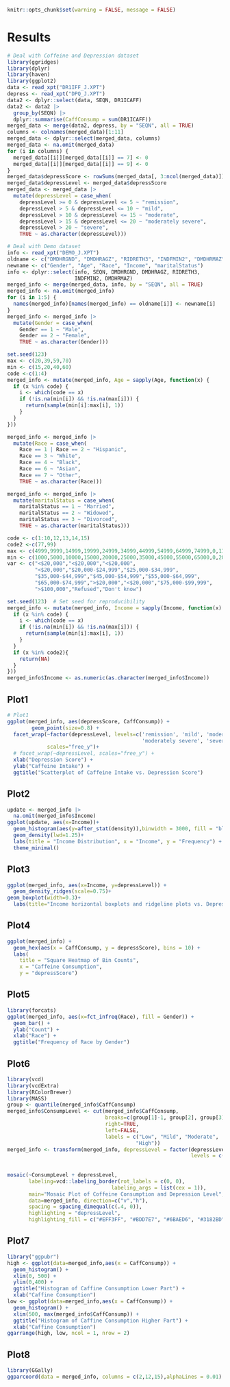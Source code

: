 ```r
knitr::opts_chunk$set(warning = FALSE, message = FALSE) 
```
# Results
```r
# Deal with Coffeine and Depression dataset
library(ggridges)
library(dplyr)
library(haven)
library(ggplot2)
data <- read_xpt("DR1IFF_J.XPT")
depress <- read_xpt("DPQ_J.XPT")
data2 <- dplyr::select(data, SEQN, DR1ICAFF)
data2 <- data2 |>
  group_by(SEQN) |>
  dplyr::summarise(CaffConsump = sum(DR1ICAFF))
merged_data <- merge(data2, depress, by = "SEQN", all = TRUE)
columns <- colnames(merged_data)[1:11]
merged_data <- dplyr::select(merged_data, columns)
merged_data <- na.omit(merged_data)
for (i in columns) {
  merged_data[[i]][merged_data[[i]] == 7] <- 0
  merged_data[[i]][merged_data[[i]] == 9] <- 0
}
merged_data$depressScore <- rowSums(merged_data[, 3:ncol(merged_data)])
merged_data$depressLevel <- merged_data$depressScore
merged_data <- merged_data |>
  mutate(depressLevel = case_when(
    depressLevel >= 0 & depressLevel <= 5 ~ "remission",
    depressLevel > 5 & depressLevel <= 10 ~ "mild",
    depressLevel > 10 & depressLevel <= 15 ~ "moderate",
    depressLevel > 15 & depressLevel <= 20 ~ "moderately severe",
    depressLevel > 20 ~ "severe",
    TRUE ~ as.character(depressLevel)))
```

```r
# Deal with Demo dataset
info <- read_xpt("DEMO_J.XPT")
oldname <- c("DMDHRGND", "DMDHRAGZ", "RIDRETH3", "INDFMIN2", "DMDHRMAZ")
newname <- c("Gender", "Age", "Race", "Income", "maritalStatus")
info <- dplyr::select(info, SEQN, DMDHRGND, DMDHRAGZ, RIDRETH3,
                      INDFMIN2, DMDHRMAZ)
merged_info <- merge(merged_data, info, by = "SEQN", all = TRUE)
merged_info <- na.omit(merged_info)
for (i in 1:5) {
  names(merged_info)[names(merged_info) == oldname[i]] <- newname[i]
}
merged_info <- merged_info |>
  mutate(Gender = case_when(
    Gender == 1 ~ "Male",
    Gender == 2 ~ "Female",
    TRUE ~ as.character(Gender)))

set.seed(123)
max <- c(20,39,59,70)
min <- c(15,20,40,60)
code <-c(1:4)
merged_info <- mutate(merged_info, Age = sapply(Age, function(x) {
  if (x %in% code) {
    i <- which(code == x)
    if (!is.na(min[i]) && !is.na(max[i])) {
      return(sample(min[i]:max[i], 1))
    }
  }
}))

merged_info <- merged_info |>
  mutate(Race = case_when(
    Race == 1 | Race == 2 ~ "Hispanic",
    Race == 3 ~ "White",
    Race == 4 ~ "Black",
    Race == 6 ~ "Asian",
    Race == 7 ~ "Other",
    TRUE ~ as.character(Race)))

merged_info <- merged_info |>
  mutate(maritalStatus = case_when(
    maritalStatus == 1 ~ "Married",
    maritalStatus == 2 ~ "Widowed",
    maritalStatus == 3 ~ "Divorced",
    TRUE ~ as.character(maritalStatus)))
```

```r
code <- c(1:10,12,13,14,15)
code2 <-c(77,99)
max <- c(4999,9999,14999,19999,24999,34999,44999,54999,64999,74999,0,110000,20000,99999,110000)
min <- c(1000,5000,10000,15000,20000,25000,35000,45000,55000,65000,0,20000,1000,75000,10000)
var <- c("<$20,000","<$20,000","<$20,000",
         "<$20,000","$20,000-$24,999","$25,000-$34,999",
         "$35,000-$44,999","$45,000-$54,999","$55,000-$64,999",
         "$65,000-$74,999",">$20,000","<$20,000","$75,000-$99,999",
         ">$100,000","Refused","Don't know")

set.seed(123)  # Set seed for reproducibility
merged_info <- mutate(merged_info, Income = sapply(Income, function(x) {
  if (x %in% code) {
    i <- which(code == x)
    if (!is.na(min[i]) && !is.na(max[i])) {
      return(sample(min[i]:max[i], 1))
    }
  }
  if (x %in% code2){
    return(NA)
  }
}))
merged_info$Income <- as.numeric(as.character(merged_info$Income))
```

## Plot1
```r
# Plot1
ggplot(merged_info, aes(depressScore, CaffConsump)) +
        geom_point(size=0.8) +
  facet_wrap(~factor(depressLevel, levels=c('remission', 'mild', 'moderate',
                                            'moderately severe', 'severe')),
             scales="free_y")+
  # facet_wrap(~depressLevel, scales="free_y") +
  xlab("Depression Score") +
  ylab("Caffeine Intake") +
  ggtitle("Scatterplot of Caffeine Intake vs. Depression Score")
```
## Plot2
```r
update <- merged_info |>
  na.omit(merged_info$Income)
ggplot(update, aes(x=Income))+
  geom_histogram(aes(y=after_stat(density)),binwidth = 3000, fill = "blue", color = "black", alpha = 0.7) +
  geom_density(lwd=1.25)+
  labs(title = "Income Distribution", x = "Income", y = "Frequency") +
  theme_minimal()
```
## Plot3
```r
ggplot(merged_info, aes(x=Income, y=depressLevel)) + 
  geom_density_ridges(scale=0.75)+
geom_boxplot(width=0.3)+
  labs(title="Income horizontal boxplots and ridgeline plots vs. Depression Level",x="Income", y = "Depression Level")
```
## Plot4
```r
ggplot(merged_info) +
  geom_hex(aes(x = CaffConsump, y = depressScore), bins = 10) +
  labs(
    title = "Square Heatmap of Bin Counts",
    x = "Caffeine Consumption",
    y = "depressScore")
```
## Plot5
```r
library(forcats)
ggplot(merged_info, aes(x=fct_infreq(Race), fill = Gender)) + 
  geom_bar() +
  ylab("Count") +
  xlab("Race") +
  ggtitle("Frequency of Race by Gender")
```
## Plot6
```r
library(vcd)
library(vcdExtra)
library(RColorBrewer)
library(MASS)
group <- quantile(merged_info$CaffConsump)
merged_info$ConsumpLevel <- cut(merged_info$CaffConsump,
                                breaks=c(group[1]-1, group[2], group[3], group[4], group[5]),
                                right=TRUE,
                                left=FALSE,
                                labels = c("Low", "Mild", "Moderate",
                                          "High"))
merged_info <- transform(merged_info, depressLevel = factor(depressLevel, 
                                                            levels = c("remission", "mild", 
                                                                       "moderate", "moderately severe",
                                                                       "severe")))
mosaic(~ConsumpLevel + depressLevel,
       labeling=vcd::labeling_border(rot_labels = c(0, 0),
                                  labeling_args = list(cex = 1)),
       main="Mosaic Plot of Coffeine Consumption and Depression Level",
       data=merged_info, direction=c("v","h"),
       spacing = spacing_dimequal(c(.4, 0)),
       highlighting = "depressLevel",
       highlighting_fill = c("#EFF3FF", "#BDD7E7", "#6BAED6", "#3182BD", "#08519C"))
```
## Plot7
```r
library("ggpubr")
high <- ggplot(data=merged_info,aes(x = CaffConsump)) +
  geom_histogram() +
  xlim(0, 500) +
  ylim(0,400) +
  ggtitle("Histogram of Caffine Consumption Lower Part") +
  xlab("Caffine Consumption")
low <- ggplot(data=merged_info,aes(x = CaffConsump)) +
  geom_histogram() +
  xlim(500, max(merged_info$CaffConsump)) +
  ggtitle("Histogram of Caffine Consumption Higher Part") +
  xlab("Caffine Consumption")
ggarrange(high, low, ncol = 1, nrow = 2)
```
## Plot8
```r
library(GGally)
ggparcoord(data = merged_info, columns = c(2,12,15),alphaLines = 0.01) + ggtitle('Nutrients Parallel Coordinates Plot')
```
